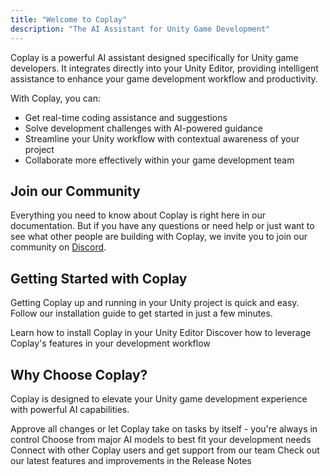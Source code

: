 ```yaml
---
title: "Welcome to Coplay"
description: "The AI Assistant for Unity Game Development"
---
```


Coplay is a powerful AI assistant designed specifically for Unity game developers.
It integrates directly into your Unity Editor, providing intelligent
assistance to enhance your game development workflow and productivity.

With Coplay, you can:

- Get real-time coding assistance and suggestions
- Solve development challenges with AI-powered guidance
- Streamline your Unity workflow with contextual awareness of your project
- Collaborate more effectively within your game development team

## Join our Community

Everything you need to know about Coplay is right here in our documentation. But if you
have any questions or need help or just want to see what other people are building with Coplay,
we invite you to join our community on [Discord](http://discord.com/invite/KmGfEr6d3v).

## Getting Started with Coplay

Getting Coplay up and running in your Unity project is quick and easy. Follow our
installation guide to get started in just a few minutes.

<CardGroup cols={2}>
  <Card
    title="Installation Guide"
    icon="download"
    href="/getting-started/quickstart"
  >
    Learn how to install Coplay in your Unity Editor
  </Card>
  <Card
    title="Using Coplay"
    icon="wand-magic-sparkles"
    href="/getting-started/development"
  >
    Discover how to leverage Coplay's features in your development workflow
  </Card>
</CardGroup>

## Why Choose Coplay?

Coplay is designed to elevate your Unity game development experience with powerful AI capabilities.

<CardGroup cols={2}>
  <Card title="Maximum Control" icon="shield-check" href="/essentials/settings">
    Approve all changes or let Coplay take on tasks by itself - you're always in
    control
  </Card>
  <Card title="Flexible AI Models" icon="microchip" href="/essentials/code">
    Choose from major AI models to best fit your development needs
  </Card>
  <Card
    title="Join Our Community"
    icon="discord"
    href="http://discord.com/invite/KmGfEr6d3v"
  >
    Connect with other Coplay users and get support from our team
  </Card>
  <Card title="Stay Updated" icon="newspaper" href="/release-notes">
    Check out our latest features and improvements in the Release Notes
  </Card>
</CardGroup>
